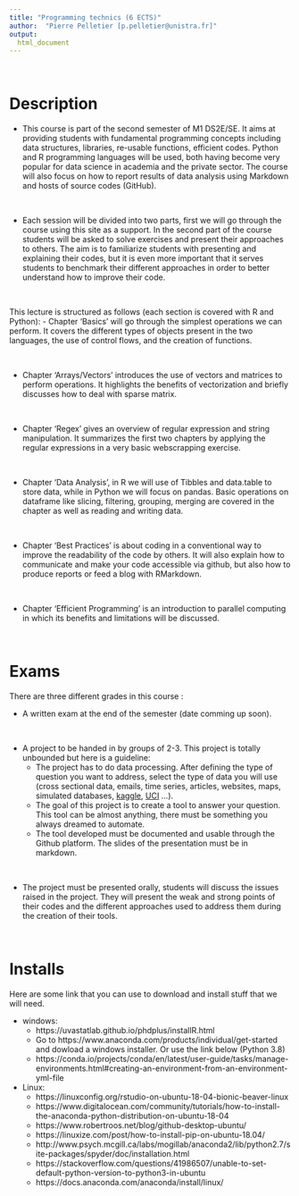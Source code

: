 ```yaml
---
title: "Programming technics (6 ECTS)"
author:  "Pierre Pelletier [p.pelletier@unistra.fr]"
output:
  html_document
---
```


<p>&nbsp;</p>

# Description

- This course is part of the second semester of M1 DS2E/SE. It aims at providing students with fundamental programming concepts including data structures, libraries, re-usable functions, efficient codes.\ Python and R programming languages will be used, both having become very popular for data science in academia and the private sector. The course will also focus on how to report results of data analysis using Markdown and hosts of source codes (GitHub).


<p>&nbsp;</p>

- Each session will be divided into two parts, first we will go through the course using this site as a support. In the second part of the course students will be asked to solve exercises and present their approaches to others. The aim is to familiarize students with presenting and explaining their codes, but it is even more important that it serves students to benchmark their different approaches in order to better understand how to improve their code.

<p>&nbsp;</p>

This lecture is structured as follows (each section is covered with R and Python):
- Chapter 'Basics' will go through the simplest operations we can perform. It covers the different types of objects present in the two languages, the use of control flows, and the creation of functions.
<p>&nbsp;</p>
- Chapter 'Arrays/Vectors' introduces the use of vectors and matrices to perform operations. It highlights the benefits of vectorization and briefly discusses how to deal with sparse matrix.
<p>&nbsp;</p>
- Chapter 'Regex' gives an overview of regular expression and string manipulation. It summarizes the first two chapters by applying the regular expressions in a very basic webscrapping exercise.
<p>&nbsp;</p>
- Chapter 'Data Analysis', in R we will use of Tibbles and data.table to store data, while in Python we will focus on pandas. Basic operations on dataframe like slicing, filtering, grouping, merging are covered in the chapter as well as reading and writing data.
<p>&nbsp;</p>
- Chapter 'Best Practices' is about coding in a conventional way to improve the readability of the code by others. It will also explain how to communicate and make your code accessible via github, but also how to produce reports or feed a blog with RMarkdown.
<p>&nbsp;</p>
- Chapter 'Efficient Programming' is an introduction to parallel computing in which its benefits and limitations will be discussed. 

<p>&nbsp;</p>

# Exams 


There are three different grades in this course :

- A written exam at the end of the semester (date comming up soon).
<p>&nbsp;</p>
- A project to be handed in by groups of 2-3. This project is totally unbounded but here is a guideline: 
    - The project has to do data processing. After defining the type of question you want to address, select the type of data you will use (cross sectional data, emails, time series, articles, websites, maps, simulated databases, <a href="https://www.kaggle.com/datasets">kaggle</a>, <a href="https://archive.ics.uci.edu/ml/index.php">UCI</a> ...).
    - The goal of this project is to create a tool to answer your question. This tool can be almost anything, there must be something you always dreamed to automate.
    - The tool developed must be documented and usable through the Github platform. The slides of the presentation must be in markdown.
<p>&nbsp;</p>
- The project must be presented orally, students will discuss the issues raised in the project. They will present the weak and strong points of their codes and the different approaches used to address them during the creation of their tools.

<p>&nbsp;</p>


# Installs

Here are some link that you can use to download and install stuff that we will need.


- windows:
    - https://uvastatlab.github.io/phdplus/installR.html
    - Go to https://www.anaconda.com/products/individual/get-started and dowload a windows installer. Or use the link below (Python 3.8)  
    - https://conda.io/projects/conda/en/latest/user-guide/tasks/manage-environments.html#creating-an-environment-from-an-environment-yml-file
    
- Linux:     
    - https://linuxconfig.org/rstudio-on-ubuntu-18-04-bionic-beaver-linux
    - https://www.digitalocean.com/community/tutorials/how-to-install-the-anaconda-python-distribution-on-ubuntu-18-04
    - https://www.robertroos.net/blog/github-desktop-ubuntu/
    - https://linuxize.com/post/how-to-install-pip-on-ubuntu-18.04/
    - http://www.psych.mcgill.ca/labs/mogillab/anaconda2/lib/python2.7/site-packages/spyder/doc/installation.html
    - https://stackoverflow.com/questions/41986507/unable-to-set-default-python-version-to-python3-in-ubuntu
    - https://docs.anaconda.com/anaconda/install/linux/




<!---
update

sudo apt-key adv --keyserver keyserver.ubuntu.com --recv-keys E298A3A825C0D65DFD57CBB651716619E084DAB9
sudo echo "deb http://cran.wustl.edu/bin/linux/ubuntu/xenial/" | sudo tee -a /etc/apt/sources.list
sudo apt update
sudo apt upgrade r-base r-base-dev
sudo apt update
sudo apt upgrade
-->

